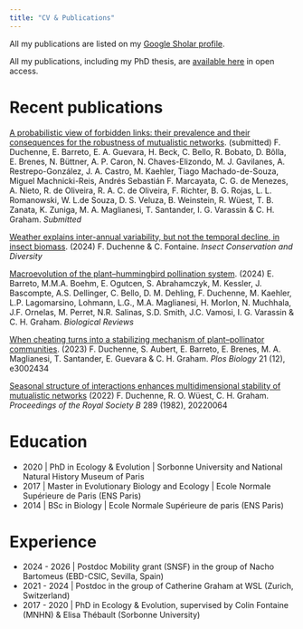 ```yaml
---
title: "CV & Publications"
---
```


All my publications are listed on my [Google Sholar profile](https://scholar.google.ch/citations?user=FkZF-4sAAAAJ&hl=en).

All my publications, including my PhD thesis, are [available here](https://cv.hal.science/francois-duchenne) in open access.

# Recent publications

[A probabilistic view of forbidden links: their prevalence and their consequences for the robustness of mutualistic networks](https://doi.org/10.1101/2024.07.04.602032). (submitted) F. Duchenne, E. Barreto, E. A. Guevara, H. Beck, C. Bello, R. Bobato, D. Bôlla, E. Brenes, N. Büttner, A. P. Caron, N. Chaves-Elizondo, M. J. Gavilanes, A. Restrepo-González, J. A. Castro, M. Kaehler, Tiago Machado-de-Souza, Miguel Machnicki-Reis, Andrés Sebastián F. Marcayata, C. G. de Menezes, A. Nieto, R. de Oliveira, R. A. C. de Oliveira, F. Richter, B. G. Rojas, L. L. Romanowski, W. L.de Souza, D. S. Veluza, B. Weinstein, R. Wüest, T. B. Zanata, K. Zuniga, M. A. Maglianesi, T. Santander, I. G. Varassin & C. H. Graham. *Submitted*

[Weather explains inter-annual variability, but not the temporal decline, in insect biomass](https://doi.org/10.1111/icad.12769). (2024) F. Duchenne & C. Fontaine. *Insect Conservation and Diversity*

[Macroevolution of the plant--hummingbird pollination system](https://doi.org/10.1111/brv.13094). (2024) E. Barreto, M.M.A. Boehm, E. Ogutcen, S. Abrahamczyk, M. Kessler, J. Bascompte, A.S. Dellinger, C. Bello, D. M. Dehling, F. Duchenne, M. Kaehler, L.P. Lagomarsino, Lohmann, L.G., M.A. Maglianesi, H. Morlon, N. Muchhala, J.F. Ornelas, M. Perret, N.R. Salinas, S.D. Smith, J.C. Vamosi, I. G. Varassin & C. H. Graham. *Biological Reviews*

[When cheating turns into a stabilizing mechanism of plant--pollinator communities](https://doi.org/10.1371/journal.pbio.3002434). (2023) F. Duchenne, S. Aubert, E. Barreto, E. Brenes, M. A. Maglianesi, T. Santander, E. Guevara & C. H. Graham. *Plos Biology* 21 (12), e3002434

[Seasonal structure of interactions enhances multidimensional stability of mutualistic networks](https://doi.org/10.1098/rspb.2022.0064) (2022) F. Duchenne, R. O. Wüest, C. H. Graham. *Proceedings of the Royal Society B* 289 (1982), 20220064

# Education

-   2020 \| PhD in Ecology & Evolution \| Sorbonne University and National Natural History Museum of Paris
-   2017 \| Master in Evolutionary Biology and Ecology \| Ecole Normale Supérieure de Paris (ENS Paris)
-   2014 \| BSc in Biology \| Ecole Normale Supérieure de paris (ENS Paris)

# Experience

-   2024 - 2026 \| Postdoc Mobility grant (SNSF) in the group of Nacho Bartomeus (EBD-CSIC, Sevilla, Spain)
-   2021 - 2024 \| Postdoc in the group of Catherine Graham at WSL (Zurich, Switzerland)
-   2017 - 2020 \| PhD in Ecology & Evolution, supervised by Colin Fontaine (MNHN) & Elisa Thébault (Sorbonne University)
